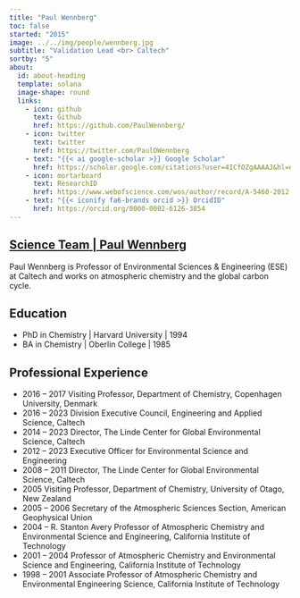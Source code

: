 ```yaml
---
title: "Paul Wennberg"
toc: false
started: "2015"
image: ../../img/people/wennberg.jpg
subtitle: "Validation Lead <br> Caltech"
sortby: "5"
about:
  id: about-heading
  template: solana
  image-shape: round
  links:
    - icon: github
      text: Github
      href: https://github.com/PaulWennberg/
    - icon: twitter
      text: twitter
      href: https://twitter.com/PaulOWennberg
    - text: "{{< ai google-scholar >}} Google Scholar"
      href: https://scholar.google.com/citations?user=4ICfOZgAAAAJ&hl=en
    - icon: mortarboard
      text: ResearchID
      href: https://www.webofscience.com/wos/author/record/A-5460-2012
    - text: "{{< iconify fa6-brands orcid >}} OrcidID"
      href: https://orcid.org/0000-0002-6126-3854
---
```


::::: {.container} 

::: {.listing-header}
## [**Science Team** | **Paul Wennberg**](../../team.qmd#science-team)
::::

:::: {#about-heading}
::: {.about-section} 
Paul Wennberg is Professor of Environmental Sciences & Engineering (ESE) at Caltech and works on atmospheric chemistry and the global carbon cycle.

## Education

- [PhD in Chemistry]{.fw-bold} | Harvard University | 1994
- [BA in Chemistry ]{.fw-bold} | Oberlin College  | 1985

## Professional Experience   

- [2016 – 2017]{.fw-bold} 	Visiting Professor, Department of Chemistry, Copenhagen University, Denmark
- [2016 – 2023]{.fw-bold} 	Division Executive Council, Engineering and Applied Science, Caltech
- [2014 – 2023]{.fw-bold} 	Director, The Linde Center for Global Environmental Science, Caltech
- [2012 –	2023]{.fw-bold} 	Executive Officer for Environmental Science and Engineering
- [2008 – 2011]{.fw-bold} 	Director, The Linde Center for Global Environmental Science, Caltech 
- [2005	Visiting Professor]{.fw-bold}, Department of Chemistry, University of Otago, New Zealand
- [2005 – 2006]{.fw-bold} 	Secretary of the Atmospheric Sciences Section, American Geophysical Union
- [2004 –]{.fw-bold} 	R. Stanton Avery Professor of Atmospheric Chemistry and Environmental Science and Engineering, California Institute of Technology
- [2001 – 2004]{.fw-bold} 	Professor of Atmospheric Chemistry and Environmental Science and Engineering, California Institute of Technology
- [1998 – 2001]{.fw-bold} 	Associate Professor of Atmospheric Chemistry and Environmental Engineering Science, California Institute of Technology

:::
::::
:::::
